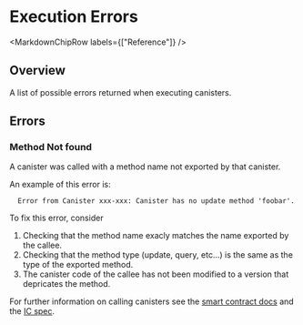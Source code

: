 
# Execution Errors

<MarkdownChipRow labels={["Reference"]} />

## Overview
A list of possible errors returned when executing canisters.

## Errors

### Method Not found
A canister was called with a method name not exported by that canister.

An example of this error is:
```
  Error from Canister xxx-xxx: Canister has no update method 'foobar'.
```

To fix this error, consider

1. Checking that the method name exacly matches the name exported by the callee.
1. Checking that the method type (update, query, etc...) is the same as the type of the exported method.
1. The canister code of the callee has not been modified to a version that depricates the method.

For further information on calling canisters see the [smart contract docs](../developer-docs/smart-contracts/call/overview) and the [IC spec](./ic-interface-spec#system-api-requests).